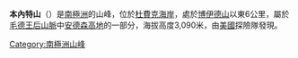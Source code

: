 {{coord|84|49|S|178|55|W|display=title}}

'''本內特山'''（{{lang-en|Mount Bennett}}）是[[南極洲|南極洲]]的山峰，位於[[杜費克海岸|杜費克海岸]]，處於[[博伊德山|博伊德山]]以東6公里，屬於[[毛德王后山脈|毛德王后山脈]]中[[安德森高地|安德森高地]]的一部分，海拔高度3,090米，由[[美國|美國]]探險隊發現。

{{DEFAULTSORT:Mount Bennett}}
[[Category:南極洲山峰|Category:南極洲山峰]]


{{DufekCoast-geo-stub}}